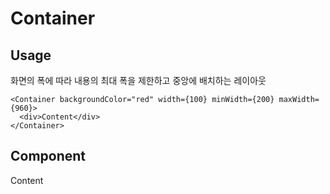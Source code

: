 # Container

## Usage

화면의 폭에 따라 내용의 최대 폭을 제한하고 중앙에 배치하는 레이아웃

```tsx filename="container.tsx" {1} copy
<Container backgroundColor="red" width={100} minWidth={200} maxWidth={960}>
  <div>Content</div>
</Container>
```

## Component


<div style={{ width: "100%", background: "white" }}>
  <Container backgroundColor="red" width={100} minWidth={200} maxWidth={960}>
    <div>Content</div>
  </Container>
</div>
